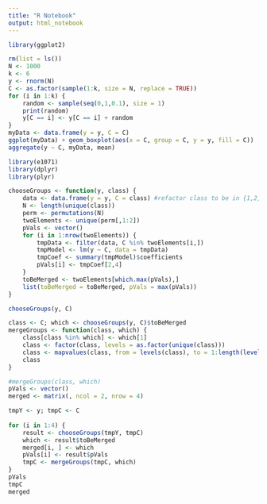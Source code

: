 ```yaml
---
title: "R Notebook"
output: html_notebook
---
```


```r
library(ggplot2)
```


```r
rm(list = ls())
N <- 1000
k <- 6
y <- rnorm(N)
C <- as.factor(sample(1:k, size = N, replace = TRUE))
for (i in 1:k) {
    random <- sample(seq(0,1,0.1), size = 1)
    print(random)
    y[C == i] <- y[C == i] + random
}
myData <- data.frame(y = y, C = C)
ggplot(myData) + geom_boxplot(aes(x = C, group = C, y = y, fill = C))
aggregate(y ~ C, myData, mean)
```

```r
library(e1071)
library(dplyr)
library(plyr)

chooseGroups <- function(y, class) {
    data <- data.frame(y = y, C = class) #refactor class to be in {1,2,...,N}
    N <- length(unique(class))
    perm <- permutations(N)
    twoElements <- unique(perm[,1:2])
    pVals <- vector()
    for (i in 1:nrow(twoElements)) {
        tmpData <- filter(data, C %in% twoElements[i,])    
        tmpModel <- lm(y ~ C, data = tmpData)
        tmpCoef <- summary(tmpModel)$coefficients
        pVals[i] <- tmpCoef[2,4]
    }
    toBeMerged <- twoElements[which.max(pVals),]
    list(toBeMerged = toBeMerged, pVals = max(pVals))
}

chooseGroups(y, C)

class <- C; which <- chooseGroups(y, C)$toBeMerged
mergeGroups <- function(class, which) {
    class[class %in% which] <- which[1]
    class <- factor(class, levels = as.factor(unique(class)))
    class <- mapvalues(class, from = levels(class), to = 1:length(levels(class)))
    class
}

#mergeGroups(class, which)
pVals <- vector()
merged <- matrix(, ncol = 2, nrow = 4)

tmpY <- y; tmpC <- C
    
for (i in 1:4) {
    result <- chooseGroups(tmpY, tmpC)
    which <- result$toBeMerged
    merged[i, ] <- which
    pVals[i] <- result$pVals
    tmpC <- mergeGroups(tmpC, which)
}
pVals
tmpC
merged
```

